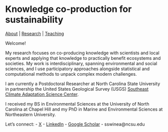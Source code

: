 # Knowledge co-production for sustainability
[About](https://shswinea.github.io/) | [Research](/research.md) | [Teaching](/teaching.md)

Welcome!

My research focuses on co-producing knowledge with scientists and local experts and applying that knowledge to practically benefit ecosystems and societies. My work is interdisciplinary, spanning environmental and social sciences, and I use participatory approaches alongside statistical and computational methods to unpack complex modern challenges.

I am currently a Postdoctoral Researcher at North Carolina State University in partnership the United States Geological Survey (USGS) [Southeast Climate Adaptation Science Center](https://secasc.ncsu.edu/).

I received my BS in Environmental Sciences at the University of North Carolina at Chapel Hill and my PhD in Marine and Environmental Sciences at Northeastern University.

Let's connect: 
- [X](https://x.com/savannahswinea)
- [LinkedIn](https://www.linkedin.com/in/savannahswinea/)
- [Google Scholar](https://scholar.google.com/citations?user=f3GTzVIAAAAJ&hl=en)
- sswinea@ncsu.edu

